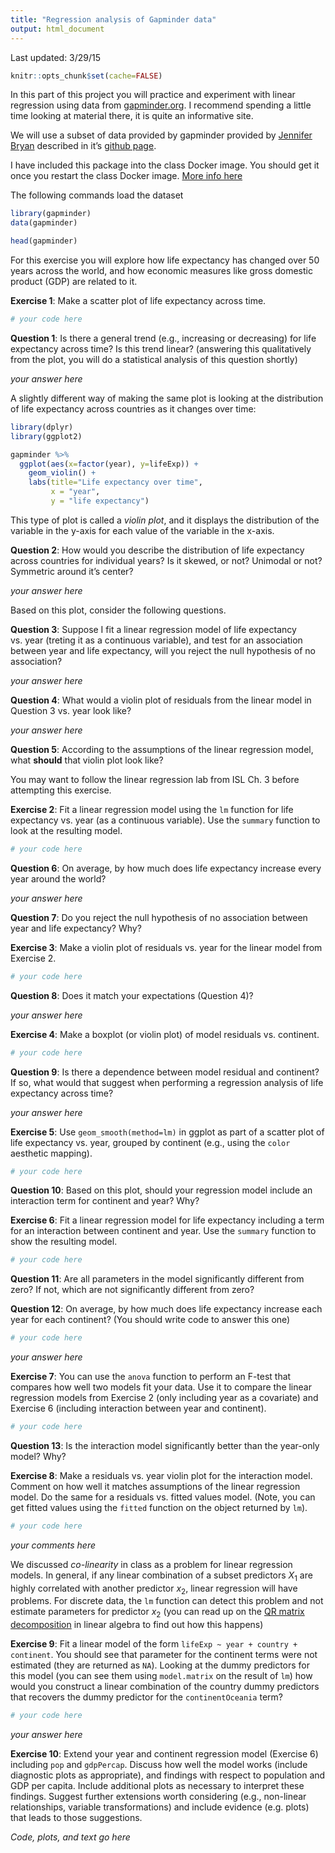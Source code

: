```yaml
---
title: "Regression analysis of Gapminder data"
output: html_document
---
```


Last updated: 3/29/15

```r
knitr::opts_chunk$set(cache=FALSE)
```

In this part of this project you will practice and experiment with linear regression using
data from [gapminder.org](http://gapminder.org). I recommend spending a little time looking at material there, it is quite an informative site. 

We will use a subset of data provided by gapminder provided by [Jennifer Bryan](http://www.stat.ubc.ca/~jenny/) described in it's [github page](https://github.com/jennybc/gapminder).

I have included this package into the class Docker image. You should get it once you restart the class Docker image. [More info here](http://cbcb.umd.edu/~hcorrada/IntroDataSci/resources.html)

The following commands load the dataset

```r
library(gapminder)
data(gapminder)

head(gapminder)
```

For this exercise you will explore how life expectancy has changed over 50 years across the world, and how economic measures like gross domestic product (GDP) are related to it.

**Exercise 1**: Make a scatter plot of life expectancy across time.

```r
# your code here
```

**Question 1**: Is there a general trend (e.g., increasing or decreasing) for life expectancy across time? Is this trend linear? (answering this qualitatively from the plot, you will do a statistical analysis of this question shortly)

_your answer here_

A slightly different way of making the same plot is looking at the distribution of life expectancy across countries as it changes over time:

```r
library(dplyr)
library(ggplot2)

gapminder %>%
  ggplot(aes(x=factor(year), y=lifeExp)) +
    geom_violin() +
    labs(title="Life expectancy over time", 
         x = "year",
         y = "life expectancy")
```

This type of plot is called a _violin plot_, and it displays the distribution of the variable in the y-axis for each value of the variable in the x-axis. 

**Question 2**: How would you describe the distribution of life expectancy across countries for individual years? Is it skewed, or not? Unimodal or not? Symmetric around it's center?

_your answer here_

Based on this plot, consider the following questions. 

**Question 3**: Suppose I fit a linear regression model of life expectancy vs. year (treting it as a continuous variable), and test for an association between year and life expectancy, will you reject the null hypothesis of no association?

_your answer here_

**Question 4**: What would a violin plot of residuals from the linear model in Question 3 vs. year look like? 

_your answer here_

**Question 5**: According to the assumptions of the linear regression model, what **should** that violin plot look like? 

You may want to follow the linear regression lab from ISL Ch. 3 before attempting this exercise.

**Exercise 2**: Fit a linear regression model using the `lm` function for life expectancy vs. year (as a continuous variable). Use the `summary` function to look at the resulting model.

```r
# your code here
```

**Question 6**: On average, by how much does life expectancy increase every year around the world?

_your answer here_

**Question 7**: Do you reject the null hypothesis of no association between year and life expectancy? Why?

**Exercise 3**: Make a violin plot of residuals vs. year for the linear model from Exercise 2. 

```r
# your code here
```

**Question 8**: Does it match your expectations (Question 4)?

_your answer here_

**Exercise 4**: Make a boxplot (or violin plot) of model residuals vs. continent.

```r
# your code here
```

**Question 9**: Is there a dependence between model residual and continent? If so, what would that suggest when performing a regression analysis of life expectancy across time?

_your answer here_

**Exercise 5**: Use `geom_smooth(method=lm)` in ggplot as part of a scatter plot of life expectancy vs. year, grouped by continent (e.g., using the `color` aesthetic mapping).

```r
# your code here
```

**Question 10**: Based on this plot, should your regression model include an interaction term for continent and year? Why?

**Exercise 6**: Fit a linear regression model for life expectancy including a term for an interaction between continent and year. Use the `summary` function to show the resulting model.


```r
# your code here
```

**Question 11**: Are all parameters in the model significantly different from zero? If not, which are not significantly different from zero?

**Question 12**: On average, by how much does life expectancy increase each year for each  continent? (You should write code to answer this one)

```r
# your code here
```

_your answer here_

**Exercise 7**: You can use the `anova` function to perform an F-test that compares how well two models fit your data. Use it to compare the linear regression models from Exercise 2 (only including year as a covariate) and Exercise 6 (including interaction between year and continent). 

```r
# your code here
```

**Question 13**: Is the interaction model significantly better than the year-only model? Why?

**Exercise 8**: Make a residuals vs. year violin plot for the interaction model. Comment on how well it matches assumptions of the linear regression model. Do the same for a residuals vs. fitted values model. (Note, you can get fitted values using the `fitted` function on the object returned by `lm`).

```r
# your code here
```

_your comments here_

We discussed _co-linearity_ in class as a problem for linear regression models. In general, if any linear combination of a subset predictors $X_1$ are highly correlated with another predictor $x_2$, linear regression will have problems. For discrete data, the `lm` function can detect this problem and not estimate parameters for predictor $x_2$ (you can read up on the [QR matrix decomposition](http://en.wikipedia.org/wiki/QR_decomposition) in linear algebra to find out how this happens)

**Exercise 9**: Fit a linear model of the form `lifeExp ~ year + country + continent`. You should see that parameter for the continent terms were not estimated (they are returned as `NA`). Looking at the dummy predictors for this model (you can see them using `model.matrix` on the result of `lm`) how would you construct a linear combination of the country dummy predictors that recovers the dummy predictor for the `continentOceania` term?

```r
# your code here
```

_your answer here_

**Exercise 10**: Extend your year and continent regression model (Exercise 6) including `pop` and `gdpPercap`. Discuss how well the model works (include diagnostic plots as appropriate), and findings with respect to population and GDP per capita. Include additional plots as necessary to interpret these findings. Suggest further extensions worth considering (e.g., non-linear relationships, variable transformations) and include evidence (e.g. plots) that leads to those suggestions.

_Code, plots, and text go here_
